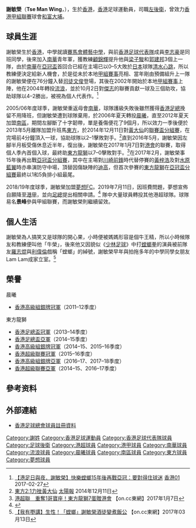 {{Infobox football biography
| name           = 謝敏榮 <br> Tse Man Wing
| image          = Tse Man Wing.JPG
| fullname       = 謝敏榮
| nickname       = [[螳螂拳|螳螂]]、牛榮
| birth_date     = {{birth date and age|1983|1|5}}
| birth_place    = [[香港|香港]]
| height         = {{height|m=1.82}}
| position       = [[左中場|左中場]]、[[左後衛|左後衛]]、[[防守中場|防守中場]]
| currentclub    = [[大埔足球會|和富大埔]]
| youthyears     = 
| youthclubs     = 
| years1 = 2002–2004
| clubs1 = [[南華足球隊|南華]]
| caps1  = 
| goals1 = 
| years2 = 2004–2005
| clubs2 = [[香港流浪足球會|流浪]] 
| caps2  = 
| goals2 = 
| years3 = 2005–2006
| clubs3 = [[南華足球隊|南華]]
| caps3  = 10
| goals3 = 1
| years4 = 2006–2011
| clubs4 = [[晨曦體育會|晨曦]]
| caps4  = 73
| goals4 = 3
| years5 = 2012–2013
| clubs5 = [[南區足球隊|南區]]
| caps5  = 11
| goals5 = 0
| years6 = 2013–2018
| clubs6 = [[東方足球隊|東方龍獅]]
| caps6  = 56
| goals6 =  4
| years7 = 2018–2019
| clubs7 = [[夢想體育會|夢想FC]]
| caps7  = 0
| goals7 = 0
| years8 = 2019–2020
| clubs8 = [[景峰足球隊|景峰]]
| caps8  = 
| goals8 = 
| years9= 2020
| clubs9 =[[大埔足球會|和富大埔]]
| caps9  = 
| goals9 =
| nationalyears1 = 2004–2006
| nationalteam1  = [[香港奧運足球代表隊|香港U23]] 
| nationalcaps1  = 
| nationalgoals1 = 
| nationalyears2 = 2006
| nationalteam2  = [[香港足球代表隊|香港]]
| nationalcaps2  = 
| nationalgoals2 = 
| pcupdate = 2016年3月16日
| ntupdate = 
}}

'''謝敏榮'''（'''Tse Man Wing'''，{{bd|1983年|1月5日|}}），生於[[香港|香港]]，[[香港|香港]]足球運動員，司職[[左後衛|左後衛]]，曾效力[[香港甲組聯賽|香港甲組聯賽]]球會[[大埔足球會|和富大埔]]。

==球員生涯==
謝敏榮生於[[香港|香港]]，中學就讀[[賽馬會體藝中學|賽馬會體藝中學]]，與前[[香港足球代表隊|香港足球代表隊]]成員[[李志豪_(足球員)|李志豪]]是同班同學，後來加入[[南華足球隊|南華]]青年軍，獲教練[[顧錦輝|顧錦輝]]提升他與[[梁子駿|梁子駿]]和[[郭建邦|郭建邦]]3個上一隊，由於[[南華足球隊|南華]]在[[亞洲聯賽冠軍盃|亞冠盃]]首回合已經在主場已以0–5大敗於[[日本|日本]]球隊[[清水心跳|清水心跳]]，所以教練便決定給新人機會，於是從未於本地[[香港甲組足球聯賽|甲組賽事]]亮相、當年剛由預備組升上一隊的謝敏榮便在76分鐘入替[[司徒文俊|司徒文俊]]登場，其後在2002年開始於本地[[香港甲組足球聯賽|甲組賽事]]上陣，他在2004年轉投[[香港流浪足球會|流浪]]，並於10月2日對[[傑志體育會|傑志]]的聯賽貢獻一球及三個助攻，協助球隊以4–2勝出，被視為個人代表作。<ref>[https://www.hk01.com/%E9%AB%94%E8%82%B2/74431/-%E6%B8%AF%E8%B6%B3%E6%97%A5%E8%88%87%E5%A4%9C-%E8%AC%9D%E6%95%8F%E6%A6%AE-%E5%BF%AB%E6%A8%82%E8%9E%B3%E8%9E%8215%E5%B9%B4%E5%BE%8C%E5%86%8D%E6%88%B0%E4%BA%9E%E5%86%A0-%E8%A6%81%E5%B0%8D%E5%BE%97%E4%BD%8F%E7%90%83%E8%BF%B7 【港足日與夜．謝敏榮】快樂螳螂15年後再戰亞冠：要對得住球迷] [[香港01|香港01]] 2017-02-27</ref>

2005/06年度球季，謝敏榮重返母會[[南華足球隊|南華]]，球隊護級失敗後雖然獲得[[香港足總|香港足總]]挽留不用降班，但謝敏榮遭到球隊棄用，於2006年夏天轉投[[晨曦體育會|晨曦]]，直至2012年夏天加盟[[南區足球隊|南區]]，期間左腳斷了十字韌帶，單是養傷便花了9個月，所以效力一季後便於2013年5月離隊加盟升班馬[[東方足球隊|東方]]，於2014年12月11日對[[黃大仙區康樂體育會|黃大仙]]的[[2014–15年香港聯賽盃|聯賽盃分組賽]]，在完場前4分鐘頂入一球，協助球隊以2–1擊敗對手。<ref>[http://the-sun.on.cc/cnt/sport/20141211/index.html 東方2:1力挫黃大仙] {{Wayback|url=http://the-sun.on.cc/cnt/sport/20141211/index.html |date=20170305064506 }} [[太陽報|太陽報]] 2014年12月11日</ref>直到2016年5月，謝敏榮因左腳半月板受傷休息近半年，復出後，謝敏榮在2017年1月7日對[[港會|港會]]的聯賽，取得個人季內首個入球，最終助[[東方龍獅|東方龍獅]]以7–0擊敗對手。<ref>[http://hk.on.cc/hk/bkn/cnt/sport/20170107/bkn-20170107193143165-0107_00882_001.html 港超聯　重奪1哥寶座！東方龍獅7蛋贈港會] {{Wayback|url=http://hk.on.cc/hk/bkn/cnt/sport/20170107/bkn-20170107193143165-0107_00882_001.html |date=20170108002444 }}【on.cc東網】2017年1月7日</ref>在2017年2月，謝敏榮事15年後再出戰[[2017年亞洲聯賽冠軍盃|亞冠盃分組賽]]，其中在主場對[[川崎前鋒|川崎前鋒]]時代替停賽的[[黃梓浩|黃梓浩]]及對[[水原藍翼|水原藍翼]]時亦串演防守中場，頂替因傷缺陣的[[迪高·伊利|迪高]]，但首次參賽的[[東方足球隊|東方龍獅]]在[[2017年亞洲聯賽冠軍盃|亞冠盃分組賽]]最終以1和5負排小組最尾。

2018/19年度球季，謝敏榮加盟[[夢想FC|夢想FC]]。2019年7月11日，因班費問題，夢想宣佈自願降至[[香港甲組聯賽|港甲]]，並向[[香港足球總會|足總]]提出相關申請。<ref>{{Cite web |url=https://hk.on.cc/hk/bkn/cnt/sport/20190711/bkn-20190711143153293-0711_00882_001.html |title=存档副本 |accessdate=2019-10-14 |archive-date=2019-09-13 |archive-url=https://web.archive.org/web/20190913044559/https://hk.on.cc/hk/bkn/cnt/sport/20190711/bkn-20190711143153293-0711_00882_001.html |dead-url=no }}</ref>
隊中大量球員轉投其他港超球隊。球隊易名'''景峰'''參與甲組聯賽，而謝敏榮則繼續留效。

==個人生活==
謝敏榮為人搞笑又是球隊的開心果，小時便被媽媽形容是個牛王精，所以小時候隊友和教練便叫他「牛榮」，後來他又因貌似《[[少林足球|少林足球]]》中打[[螳螂拳|螳螂拳]]的演員被前隊友[[羅志焜|羅志焜]]與[[利偉倫|利偉倫]]戲稱「螳螂」的綽號，謝敏榮早年與拍拖多年的中學同學女朋友Lam Lam成家立室。<ref>[http://hk.on.cc/hk/bkn/cnt/sport/20170313/bkn-20170313001127727-0313_00882_001.html 【我有嘢講】生性！「螳螂」謝敏榮酒徒變煮飯公] {{Wayback|url=http://hk.on.cc/hk/bkn/cnt/sport/20170313/bkn-20170313001127727-0313_00882_001.html |date=20170313220810 }}【on.cc東網】2017年03月13日</ref>

==榮譽==
;晨曦
* [[2011–12年香港高級組銀牌|香港高級組銀牌冠軍]]（2011–12季度）
;東方龍獅
* [[2013–14年香港足總盃|香港足總盃冠軍]]（2013–14季度）
* [[2014–15年香港足總盃|香港足總盃亞軍]]（2014–15季度）
* [[香港高級組銀牌|香港高級組銀牌冠軍]]（2014–15、2015–16季度）
* [[2015－16年度香港超級聯賽|香港超級聯賽冠軍]]（2015–16季度）
* [[2016–17年香港高級組銀牌|香港高級組銀牌亞軍]]（2016–17、2017–18季度）
* [[香港超級聯賽|香港超級聯賽亞軍]]（2014–15、2016–17季度）

==參考资料==
{{reflist}}

==外部連結==
*[http://www.hkfa.com/zh-hk/player_view.php?player_id=30 香港足球總會球員註冊資料]{{Wayback|url=http://www.hkfa.com/zh-hk/player_view.php?player_id=30 |date=20100902090110 }}

{{夢想FC球員名單}}

<!--{{東方球員名單}}-->
{{DEFAULTSORT:Tse Man Wing}} 
[[Category:謝姓|Category:謝姓]]
[[Category:香港足球運動員|Category:香港足球運動員]]
[[Category:香港足球代表隊球員|Category:香港足球代表隊球員]]
[[Category:足球後衛|Category:足球後衛]]
[[Category:港超球員|Category:港超球員]]
[[Category:港甲球員|Category:港甲球員]]
[[Category:南華球員|Category:南華球員]]
[[Category:流浪球員|Category:流浪球員]]
[[Category:晨曦球員|Category:晨曦球員]]
[[Category:南區球員|Category:南區球員]]
[[Category:東方球員|Category:東方球員]]
[[Category:夢想球員|Category:夢想球員]]